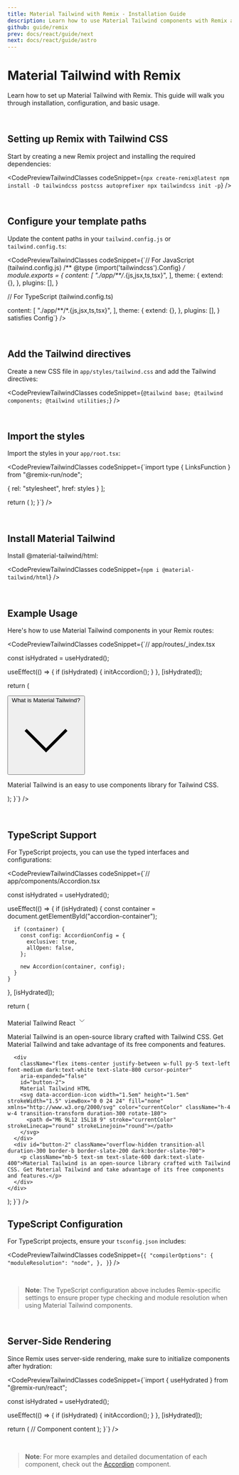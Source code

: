 ```yaml
---
title: Material Tailwind with Remix - Installation Guide
description: Learn how to use Material Tailwind components with Remix and Tailwind CSS to easily create elegant and flexible pages.
github: guide/remix
prev: docs/react/guide/next
next: docs/react/guide/astro
---
```


# Material Tailwind with Remix

Learn how to set up Material Tailwind with Remix. This guide will walk you through installation, configuration, and basic usage.

<br />

## Setting up Remix with Tailwind CSS

Start by creating a new Remix project and installing the required dependencies:

<CodePreviewTailwindClasses codeSnippet={`npx create-remix@latest
npm install -D tailwindcss postcss autoprefixer
npx tailwindcss init -p`} />

<br />

## Configure your template paths

Update the content paths in your `tailwind.config.js` or `tailwind.config.ts`:

<CodePreviewTailwindClasses codeSnippet={`// For JavaScript (tailwind.config.js)
/** @type {import('tailwindcss').Config} */
module.exports = {
  content: [
    "./app/**/*.{js,jsx,ts,tsx}",
  ],
  theme: {
    extend: {},
  },
  plugins: [],
}

// For TypeScript (tailwind.config.ts)

  content: [
    "./app/**/*.{js,jsx,ts,tsx}",
  ],
  theme: {
    extend: {},
  },
  plugins: [],
} satisfies Config`} />

<br />

## Add the Tailwind directives

Create a new CSS file in `app/styles/tailwind.css` and add the Tailwind directives:

<CodePreviewTailwindClasses codeSnippet={`@tailwind base;
@tailwind components;
@tailwind utilities;`} />

<br />

## Import the styles

Import the styles in your `app/root.tsx`:

<CodePreviewTailwindClasses codeSnippet={`import type { LinksFunction } from "@remix-run/node";

  { rel: "stylesheet", href: styles }
];

  return (
    <html lang="en">
      <head>
        <Meta />
        <Links />
      </head>
      <body>
        <Outlet />
        <ScrollRestoration />
        <Scripts />
        <LiveReload />
      </body>
    </html>
  );
}`} />

<br />

## Install Material Tailwind

Install @material-tailwind/html:

<CodePreviewTailwindClasses codeSnippet={`npm i @material-tailwind/html`} />

<br />

## Example Usage

Here's how to use Material Tailwind components in your Remix routes:

<CodePreviewTailwindClasses codeSnippet={`// app/routes/_index.tsx

  const isHydrated = useHydrated();

  useEffect(() => {
    if (isHydrated) {
      initAccordion();
    }
  }, [isHydrated]);

  return (
    <div className="w-full">
      <div className="group block w-full" data-accordion-container data-accordion-mode="exclusive">
        <button
          data-accordion-toggle
          data-accordion-target="#accordion-1"
          aria-expanded="false"
          className="flex w-full items-center justify-between p-4 text-left"
        >
          <span>What is Material Tailwind?</span>
          <svg
            data-accordion-icon
            className="h-5 w-5 rotate-0 transition-transform"
            fill="none"
            stroke="currentColor"
            viewBox="0 0 24 24"
            xmlns="http://www.w3.org/2000/svg"
          >
            <path
              strokeLinecap="round"
              strokeLinejoin="round"
              strokeWidth="2"
              d="M19 9l-7 7-7-7"
            ></path>
          </svg>
        </button>
        <div
          id="accordion-1"
          className="overflow-hidden transition-all duration-300"
        >
          <div className="p-4">
            <p>
              Material Tailwind is an easy to use components library for Tailwind CSS.
            </p>
          </div>
        </div>
      </div>
    </div>
  );
}`} />

<br />

## TypeScript Support

For TypeScript projects, you can use the typed interfaces and configurations:

<CodePreviewTailwindClasses codeSnippet={`// app/components/Accordion.tsx

  const isHydrated = useHydrated();

  useEffect(() => {
    if (isHydrated) {
      const container = document.getElementById("accordion-container");
      
      if (container) {
        const config: AccordionConfig = {
          exclusive: true,
          allOpen: false,
        };
        
        new Accordion(container, config);
      }
    }
  }, [isHydrated]);

  return (
    <div id="accordion-container" className="group block w-full">
      <div 
        className="flex items-center justify-between w-full py-5 text-left font-medium dark:text-white text-slate-800 cursor-pointer"
        aria-expanded="false"
        id="button-1">
        Material Tailwind React
        <svg data-accordion-icon width="1.5em" height="1.5em" strokeWidth="1.5" viewBox="0 0 24 24" fill="none" xmlns="http://www.w3.org/2000/svg" color="currentColor" className="h-4 w-4 transition-transform duration-300 rotate-180">
          <path d="M6 9L12 15L18 9" stroke="currentColor" strokeLinecap="round" strokeLinejoin="round"></path>
        </svg>
      </div>
      <div id="button-1" className="overflow-hidden transition-all duration-300 border-b border-slate-200 dark:border-slate-700">
        <p className="mb-5 text-sm text-slate-600 dark:text-slate-400">Material Tailwind is an open-source library crafted with Tailwind CSS. Get Material Tailwind and take advantage of its free components and features.</p>
      </div>

      <div 
        className="flex items-center justify-between w-full py-5 text-left font-medium dark:text-white text-slate-800 cursor-pointer"
        aria-expanded="false"
        id="button-2">
        Material Tailwind HTML
        <svg data-accordion-icon width="1.5em" height="1.5em" strokeWidth="1.5" viewBox="0 0 24 24" fill="none" xmlns="http://www.w3.org/2000/svg" color="currentColor" className="h-4 w-4 transition-transform duration-300 rotate-180">
          <path d="M6 9L12 15L18 9" stroke="currentColor" strokeLinecap="round" strokeLinejoin="round"></path>
        </svg>
      </div>
      <div id="button-2" className="overflow-hidden transition-all duration-300 border-b border-slate-200 dark:border-slate-700">
        <p className="mb-5 text-sm text-slate-600 dark:text-slate-400">Material Tailwind is an open-source library crafted with Tailwind CSS. Get Material Tailwind and take advantage of its free components and features.</p>
      </div>
    </div>
  );
}`} />

## TypeScript Configuration

For TypeScript projects, ensure your `tsconfig.json` includes:

<CodePreviewTailwindClasses codeSnippet={`{
  "compilerOptions": {
    "moduleResolution": "node",
  },
}`} />

<br />

> **Note**: The TypeScript configuration above includes Remix-specific settings to ensure proper type checking and module resolution when using Material Tailwind components.


<br />

## Server-Side Rendering

Since Remix uses server-side rendering, make sure to initialize components after hydration:

<CodePreviewTailwindClasses codeSnippet={`import { useHydrated } from "@remix-run/react";

  const isHydrated = useHydrated();

  useEffect(() => {
    if (isHydrated) {
      initAccordion();
    }
  }, [isHydrated]);

  return (
    // Component content
  );
}`} />

<br />

> **Note**: For more examples and detailed documentation of each component, check out the [Accordion](/docs/html/accordion) component.